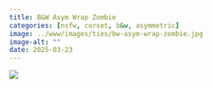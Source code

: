 ```yaml
---
title: B&W Asym Wrap Zombie
categories: [nsfw, corset, b&w, asymmetric]
image: ../www/images/ties/bw-asym-wrap-zombie.jpg
image-alt: ""
date: 2025-03-23
---
```



![](../www/images/ties/bw-asym-wrap-zombie.jpg)

